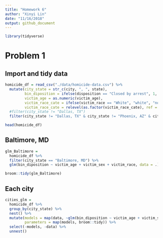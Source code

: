 ```yaml
---
title: "Homework 6"
author: "Xinyi Lin"
date: "11/16/2018"
output: github_document
---
```


```r
library(tidyverse)
```

# Problem 1

## Import and tidy data

```r
homicide_df = read_csv("./data/homicide-data.csv") %>% 
  mutate(city_state = str_c(city, ", ", state), 
         bin_diposition = ifelse(disposition == "Closed by arrest", 1, 0),
         victim_age = as.numeric(victim_age),
         victim_race_cate = ifelse(victim_race == "White", "white", "non-white"),
         victim_race_cate = relevel(as.factor(victim_race_cate), ref = "white")) %>% 
  #filter(city_state != "Dallas, TX")
  filter(city_state != "Dallas, TX" & city_state != "Phoenix, AZ" & city_state != "Kansas City, MO" & city_state != "Tulsa, AL")

head(homicide_df)
```

## Baltimore, MD

```r
glm_Baltimore = 
  homicide_df %>% 
  filter(city_state == "Baltimore, MD") %>% 
  glm(bin_diposition ~ victim_age + victim_sex + victim_race, data = .)

broom::tidy(glm_Baltimore)
```

## Each city

```r
cities_glm =
  homicide_df %>% 
  group_by(city_state) %>% 
  nest() %>% 
  mutate(models = map(data, ~glm(bin_diposition ~ victim_age + victim_sex + victim_race, data = .x)), 
         parameters = map(models, broom::tidy)) %>% 
  select(-models, -data) %>% 
  unnest()
  
  
```

